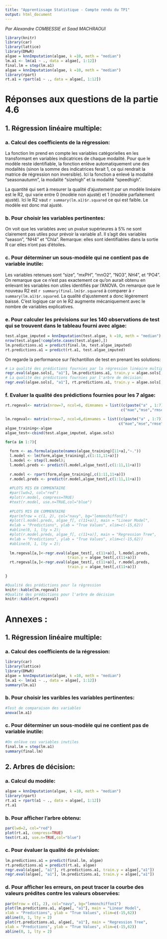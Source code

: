 ```yaml
---
title: "Apprentissage Statistique - Compte rendu du TP1"
output: html_document
---
```

*Par Alexandre COMBESSIE et Saad MACHRAOUI*

```r
library(knitr)
library(car)
library(lattice)
library(DMwR)
algae = knnImputation(algae, k =10, meth = "median")
lm.a1 <- lm(a1 ~ ., data = algae[, 1:12])
final.lm = step(lm.a1)
algae = knnImputation(algae, k =10, meth = "median")
library(rpart)
rt.a1 = rpart(a1 ~ ., data = algae[, 1:12])
```

# Réponses aux questions de la partie 4.6
## 1. Régression linéaire multiple:
###  a. Calcul des coefficients de la régression:

La fonction lm prend en compte les variables catégorielles en les transformant en variables indicatrices de chaque modalité. Pour que le modèle reste identifiable, la fonction enlève automatiquement une des modalités (sinon la somme des indicatrices ferait 1, ce qui rendrait la matrice de régression non inversible). Ici la fonction a enlevé la modalité "seasonautumn", la modalité "sizehigh" et la modalité "speedhigh".

La quantité qui sert à mesurer la qualité d'ajustement par un modèle linéaire est le R2, qui varie entre 0 (modèle non ajusté) et 1 (modèle parfaitement ajusté). Ici le R2 vaut `r summary(lm.a1)$r.squared` ce qui est faible. Le modèle est donc mal ajusté.

### b. Pour choisir les variables pertinentes:

On voit que les variables avec un pvalue supérieures à 5% ne sont clairement pas utiles pour prévoir la variable a1. Il s'agit des variables "season", "NH4" et "Chla". Remarque: elles sont identifiables dans la sortie R car elles n'ont pas d'étoiles.

### c. Pour déterminer un sous-modèle qui ne contient pas de variable inutile:

Les variables retenues sont "size", "mxPH", "mnO2", "NO3", NH4", et "PO4". On remarque que ce n'est pas exactement ce qu'on aurait obtenu en enlevant les variables non utiles identifiés par l'ANOVA.
On remarque que le nouveau R2 est `r summary(final.lm)$r.squared` à comparer à `r summary(lm.a1)$r.squared`. La qualité d'ajustement a donc légèrement baissé. C'est logique car on le R2 augmente mécaniquement avec le nombre de variables explicatives.

### e. Pour calculer les prévisions sur les 140 observations de test qui se trouvent dans le tableau fourni avec algae:

```r
test.algae_imputed = knnImputation(test.algae, k =10, meth = "median")
nrow(test.algae[!complete.cases(test.algae),])
lm.predictions.a1 = predict(final.lm, test.algae_imputed)
rt.predictions.a1 = predict(rt.a1, test.algae_imputed)
```

On regarde la performance sur l'échantillon de test en prenant les solutions:

```r
# La qualité des prédictions fournies par la régression linéaire multiple:
regr.eval(algae.sols[, "a1"], lm.predictions.a1, train.y = algae.sols[, "a1"])
# La qualité des prédictions fournies par l'arbre de décision:
regr.eval(algae.sols[, "a1"], rt.predictions.a1, train.y = algae.sols[, "a1"])
```

### f. Evaluer la qualité des prédictions fournies pour les 7 algae:
```r
rt.regeval<- matrix(nrow=7, ncol=6, dimnames = list((c(paste("a" , 1:7))),
                                                    c("mae","mse","rmse","mape","nmse","nmae")))

lm.regeval<- matrix(nrow=7, ncol=6,dimnames = list((c(paste("a" , 1:7))),
                                                   c("mae","mse","rmse","mape","nmse","nmae")))
algae_training<-algae
algae_test<-cbind(test.algae_imputed, algae.sols)

for(a in 1:7){
    
  form <- as.formula(paste(names(algae_training)[11+a],"~."))
  l.model <- lm(form,algae_training[,c(1:11,11+a)])
  l.model <- step(l.model);
  l.model.preds <- predict(l.model,algae_test[,c(1:11,11+a)])
  
  r.model <- rpart(form,algae_training[,c(1:11,11+a)])
  r.model.preds <- predict(r.model,algae_test[,c(1:11,11+a)])
  
  #PLOTS MIS EN COMMENTAIRE
  #par(lwd=2, col="red")
  #plot(r.model, compress=TRUE)
  #text(r.model, use.n=TRUE,col="blue")
  
  #PLOTS MIS EN COMMENTAIRE
  #par(mfrow = c(1, 2), col="navy", bg="lemonchiffon1")
  #plot(l.model.preds, algae_f[, c(11+a)], main = "Linear Model",
  #xlab = "Predictions", ylab = "True Values", xlim=c(-15,62))
  #abline(0, 1, lty = 2);
  #plot(r.model.preds, algae_f[, c(11+a)], main = "Regression Tree",
  #xlab = "Predictions", ylab = "True Values", xlim=c(-15,62))
  #abline(0, 1, lty = 2);
  
  lm.regeval[a,]<-regr.eval(algae_test[, c(11+a)], l.model.preds, 
                            train.y = algae_test[,c(11+a)])
  rt.regeval[a,]<-regr.eval(algae_test[, c(11+a)], r.model.preds, 
                            train.y = algae_test[,c(11+a)])
  
}
``` 
\newpage
```r
#Qualité des prédictions pour la régression
knitr::kable(lm.regeval)
#Qualité des prédictions pour l'arbre de décision
knitr::kable(rt.regeval)
```

\newpage

# Annexes :
## 1. Régression linéaire multiple:
###  a. Calcul des coefficients de la régression:
```r
library(car)
library(lattice)
library(DMwR)
algae = knnImputation(algae, k =10, meth = "median")
lm.a1 <- lm(a1 ~ ., data = algae[, 1:12])
summary(lm.a1)
```
### b. Pour choisir les varibles les variables pertinentes:
```r
#Test de comparaison des variables
anova(lm.a1)
```
### c. Pour déterminer un sous-modèle qui ne contient pas de variable inutile:
```r
#On enlève ces variables inutiles
final.lm = step(lm.a1)
summary(final.lm)
```

## 2. Arbres de décision:
### a. Calcul du modèle:
```r
algae = knnImputation(algae, k =10, meth = "median")
library(rpart)
rt.a1 = rpart(a1 ~ ., data = algae[, 1:12])
rt.a1
```

### b. Pour afficher l'arbre obtenu:

```r
par(lwd=2, col="red")
plot(rt.a1, compress=TRUE)
text(rt.a1, use.n=TRUE,col="blue")
```

### c. Pour évaluer la qualité de prévision:

```r
lm.predictions.a1 = predict(final.lm, algae)
rt.predictions.a1 = predict(rt.a1, algae)
regr.eval(algae[, "a1"], rt.predictions.a1, train.y = algae[,"a1"])
regr.eval(algae[, "a1"], lm.predictions.a1, train.y = algae[,"a1"])
```

### d. Pour afficher les erreurs, on peut tracer la courbe des valeurs prédites contre les valeurs observées:

```r
par(mfrow = c(1, 2), col="navy", bg="lemonchiffon1")
plot(lm.predictions.a1, algae[, "a1"], main = "Linear Model",
xlab = "Predictions", ylab = "True Values", xlim=c(-15,62))
abline(0, 1, lty = 2)
plot(rt.predictions.a1, algae[, "a1"], main = "Regression Tree",
xlab = "Predictions", ylab = "True Values", xlim=c(-15,62))
abline(0, 1, lty = 2)
```
 

  


